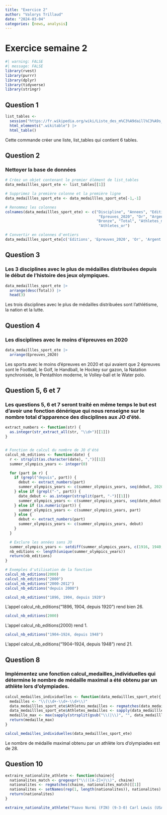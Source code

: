 ```yaml
---
title: "Exercice 2"
author: "Valorys Trillaud"
date: "2024-03-04"
categories: [news, analysis]
---
```


# Exercice semaine 2

```r
#| warning: FALSE
#| message: FALSE
library(rvest)
library(purrr)
library(dplyr)
library(tidyverse)
library(stringr)
```

## Question 1

```r
list_tables <-
  session("https://fr.wikipedia.org/wiki/Liste_des_m%C3%A9daill%C3%A9s_olympiques") |>
  html_elements(".wikitable") |>
  html_table()
```

Cette commande créer une liste, list_tables qui contient 6 tables.

## Question 2

### Nettoyer la base de données

```r
# Créez un objet contenant le premier élément de list_tables
data_medaillles_sport_ete <- list_tables[[1]]

# Supprimez la première colonne et la première ligne
data_medaillles_sport_ete <- data_medaillles_sport_ete[-1,-1]

# Renommez les colonnes
colnames(data_medaillles_sport_ete) <- c("Discipline", "Annees", "Editions",
                                          "Epreuves_2020", "Or", "Argent", 
                                         "Bronze", "Total", "Athletes_medailles",
                                          "Athletes_or")

# Convertir en colonnes d'entiers
data_medaillles_sport_ete[c('Editions', 'Epreuves_2020', 'Or', 'Argent', 'Bronze', 'Total')] <- lapply(data_medaillles_sport_ete[c('Editions', 'Epreuves_2020', 'Or', 'Argent', 'Bronze', 'Total')], as.integer)
```

## Question 3

### Les 3 disciplines avec le plus de médailles distribuées depuis le début de l'histoire des jeux olympiques.

```r
data_medaillles_sport_ete |> 
  arrange(desc(Total)) |> 
  head(3)
```

Les trois disciplines avec le plus de médailles distribuées sont l'athlétisme, la nation et la lutte.

## Question 4

### Les disciplines avec le moins d'épreuves en 2020

```r
data_medaillles_sport_ete |> 
  arrange(Epreuves_2020)
```

Les sports avec le moins d'épreuves en 2020 et qui avaient que 2 épreuves sont le Football, le Golf, le Handball, le Hockey sur gazon, la Natation synchronisée, le Pentathlon moderne, le Volley-ball et le Water polo.

## Question 5, 6 et 7

### Les questions 5, 6 et 7 seront traité en même temps le but est d'avoir une fonction dénérique qui nous renseigne sur le nombre total d'apparence des disciplines aux JO d'été.

```r
extract_numbers <- function(str) {
  as.integer(str_extract_all(str, "\\d+")[[1]])
}


# Fonction de calcul du nombre de JO d'été
calcul_nb_editions <- function(date) {
  r <- strsplit(as.character(date), ",")[[1]]
  summer_olympics_years <- integer(0)

  for (part in r) {
    if (grepl("depuis", part)) {
      debut <- extract_numbers(part)
      summer_olympics_years <- c(summer_olympics_years, seq(debut, 2020, by = 4))
    } else if (grepl("-", part)) {
      date_debut <- as.integer(strsplit(part, "-")[[1]])
      summer_olympics_years <- c(summer_olympics_years, seq(date_debut[1], date_debut[2], by = 4))
    } else if (is.numeric(part)) {
      summer_olympics_years <- c(summer_olympics_years, part)
    } else {
      debut <- extract_numbers(part)
      summer_olympics_years <- c(summer_olympics_years, debut)
    }
  }

  # Exclure les années sans JO
  summer_olympics_years <- setdiff(summer_olympics_years, c(1916, 1940, 1944))
  nb_editions <- length(unique(summer_olympics_years))
  return(nb_editions)
}

# Exemples d'utilisation de la fonction
calcul_nb_editions(2000)
calcul_nb_editions("2000")
calcul_nb_editions("2000-2012") 
calcul_nb_editions("depuis 2000")

```

```r
calcul_nb_editions("1896, 1904, depuis 1920")
```

L'appel calcul_nb_editions("1896, 1904, depuis 1920") rend bien 26.

```r
calcul_nb_editions(2000)
```

L'appel calcul_nb_editions(2000) rend 1.

```r
calcul_nb_editions("1904–1924, depuis 1948")
```

L'appel calcul_nb_editions("1904--1924, depuis 1948") rend 21.

## Question 8

### Implémentez une fonction calcul_medailles_individuelles qui détermine le nombre de médaille maximal a été obtenu par un athlète lors d'olympiades.

```r
calcul_medailles_individuelles <- function(data_medaillles_sport_ete){
  medailles <- "\\(\\d+-\\d+-\\d+\\)"
  data_medaillles_sport_ete$Athletes_medailles <- regmatches(data_medaillles_sport_ete$Athletes_medailles, gregexpr(medailles, data_medaillles_sport_ete$Athletes_medailles))
  data_medaillles_sport_ete$Athletes_medailles <- sapply(data_medaillles_sport_ete$Athletes_medailles, function(x) ifelse(length(x) > 0, x[1], NA))
  medaille_max <- max(sapply(strsplit(gsub("\\(|\\)", "", data_medaillles_sport_ete$Athletes_medailles), "-"), function(x) sum(as.numeric(x))))
  return(medaille_max)
}

calcul_medailles_individuelles(data_medaillles_sport_ete)
```

Le nombre de médaille maximal obtenu par un athlète lors d'olympiades est de 28.

## Question 10

```r
extraire_nationalite_athlete <- function(chaine){
  nationalites_match <- gregexpr("\\(([A-Z]+)\\)", chaine)
  nationalites <- regmatches(chaine, nationalites_match)[[1]]
  nationalites <- setNames(rep(1, length(nationalites)), nationalites)
  return(nationalites)
}

extraire_nationalite_athlete("Paavo Nurmi (FIN) (9-3-0) Carl Lewis (USA) (9-1-0)")

```


